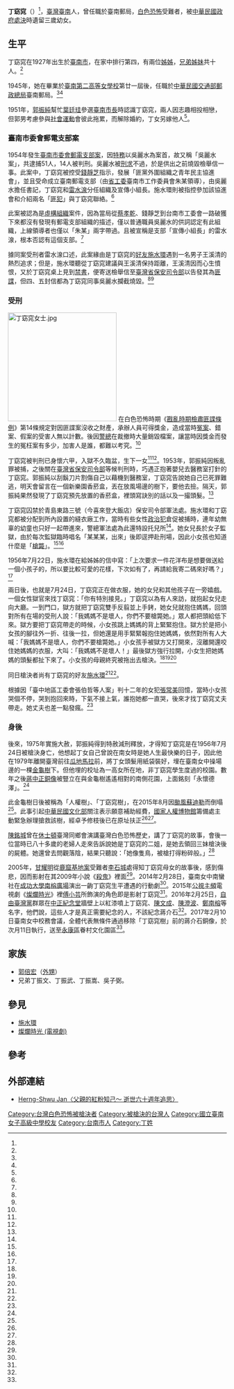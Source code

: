 {{Infobox Person
| name   =丁窈窕
| image     = File:高二時的丁窈窕.jpg
| image_size     = 250px
| caption  = 台南第二高女（今[[台南女中|台南女中]]）時期的丁窈窕
| birth_date  = {{birth date|1927|12|21}}
| birth_place =  {{TWN-JPN}}[[臺南州|臺南州]][[臺南市_(州轄市)|臺南市]]
| death_date  = {{Death date and age|1956|7|24|1927|12|21}}
| death_place = {{ROC|臺灣省}}[[臺北市|臺北市]][[古亭區|古亭區]][[馬場町|馬場町]]刑場
| nationality = {{JPN-EMP}}（1927－1945）<br>{{ROC}}（1945－1956）
| occupation =
| alma_mater        = [[臺南州立臺南第二高等女學校|臺南州立臺南第二高等女學校]]（今[[國立臺南女子高級中學|國立臺南女子高級中學]]）
| office = 
| term_start = 
| term_end = 
| spouse = 
| children = 1女
}}

'''丁窈窕'''（{{bd|1927年|12月21日|1956年|7月24日|}}）<ref name="楊素芳"/>，[[臺灣|臺灣]][[臺南市|臺南]]人，曾任職於臺南郵局，[[臺灣白色恐怖時期|白色恐怖]]受難者，被[[中華民國政府|中華民國政府]][[處決|處決]]時遺留三歲幼女。

{{Externalimages
|align= right
|width=300px
|image1=[https://scontent.ftpe1-2.fna.fbcdn.net/v/t1.0-9/13769479_1882435655317178_7919404304972861014_n.jpg?oh=f387a3078aa4b919ea4801241b8aac8a&oe=59CC6959 丁窈窕少女照]
|image2=
|image4=[http://www.twmemory.org/wp-content/uploads/2015/08/twmemory_006445.jpg 丁窈窕處死照]
|image5=[http://1.bp.blogspot.com/-T29fS4KGQnc/UiLBCvvuuHI/AAAAAAAABJw/8HVzefzOcLk/s1600/601359_537467316276048_489809012_n.jpg 丁窈窕（後排中），前排左起：張滄漢（7年）、吳東烈（死刑）、施至成（下落不明）。後排左：施水環（施至成之姊，死刑）①]
|image6=[https://2011greenisland.files.wordpress.com/2013/01/e5be8ce5b7a6e696bde6b0b4e792b0e38081e4b881e7aa88e7aa95e5898de5b7a6e5bcb5e6bb84e6bca2e38081e590b3e69db1e78388e38081e696bde887b3.jpg?w=500 丁窈窕（後排中），前排左起：張滄漢（7年）、吳東烈（死刑）、施至成（下落不明）。後排左：施水環（施至成之姊，死刑）②]
|image7=[https://2011greenisland.files.wordpress.com/2011/05/e696bde6b0b4e792b0e785a7e78987001.jpg 施水環學生時期（施明德的同父異母姊）]
|image8=[https://2011greenisland.files.wordpress.com/2011/05/e696bde6b0b4e792b0e785a7e78987002.jpg 施水環青年時期（施明德的同父異母姊）]
}}

==生平==
丁窈窕在1927年出生於[[臺南市_(州轄市)|臺南市]]，在家中排行第四，有兩位[[姊姊|姊姊]]，[[兄弟姊妹|兄弟姊妹]]共十人。<ref name="楊素芳"/>

1945年，她在畢業於[[國立臺南女子高級中學|臺南第二高等女學校]]第廿一屆後，任職於[[中華民國交通部郵政總局|中華民國交通部郵政總局]]臺南郵局。<ref name="民報" /><ref name="李禎祥" />

1951年，[[郭振純|郭振純]]幫忙[[葉廷珪_(臺灣)|葉廷珪]]參選[[台南市長|臺南市長]]時認識丁窈窕，兩人因志趣相投相戀，但郭男考慮參與[[社會運動|社會運動]]會彼此拖累，而解除婚約，丁女另嫁他人<ref name="楊素芳" />。

===臺南市委會郵電支部案===
1954年發生[[台南市委會郵電支部案|臺南市委會郵電支部案]]，因[[特務|特務]]以吳麗水為案首，故又稱「吳麗水案」，共逮捕51人，14人被判刑。吳麗水被[[刑求|刑求]]不過，於是供出之前燒毀檢舉信一事。此案中，丁窈窕被控受[[錢靜芝|錢靜芝]]指示，發展「匪黨外圍組織之青年民主協進會」，並且受命成立臺南郵電支部（由[[中國共產黨台灣省工作委員會|省工委]]臺南市工作委員會朱某領導），由吳麗水擔任書記，丁窈窕和[[雷水湶|雷水湶]]分任組織及宣傳小組長。施水環則被指控參加該協進會和介紹兩名「[[匪諜|匪犯]]」與丁窈窕聯絡。<ref name="李禎祥" />

此案被認為是[[虛構|虛構]][[組織|組織]]案件，因為當局從[[蔡孝乾|蔡孝乾]]、錢靜芝到台南市工委會一路破獲下來都沒有發現有郵電支部組織的描述，僅以普通職員吳麗水的供詞認定有此組織，上線領導者也僅以「朱某」兩字帶過。且被宣稱是支部「宣傳小組長」的雷水湶，根本否認有這個支部。<ref name="李禎祥"/>

據同案受刑者雷水湶口述，此案緣由是丁窈窕的[[好友|好友]][[施水環|施水環]]遇到一名男子王溪清的熱烈追求；但是，施水環聽從丁窈窕建議與王溪清保持距離，王溪清因而心生憤恨，又於丁窈窕桌上見到[[禁書|禁書]]，便寄送檢舉信至[[臺灣省保安司令部|臺灣省保安司令部]]以告發其為[[匪諜|匪諜]]，但四、五封信都為丁窈窕同事吳麗水攔截燒毀。<ref name="李禎祥" /><ref name="促轉會" />

===受刑===
[[File:丁窈窕女士.jpg|250px]]
在白色恐怖時期《[[戡亂時期檢肅匪諜條例|戡亂時期檢肅匪諜條例]]》第14條規定對因匪諜案沒收之財產，承辦人員可得獎金，造成當時[[冤案|冤案]]、錯案、假案的受害人無以計數。後因[[警總|警總]]在裁撤時大量銷毀檔案，讓當時因獎金而發生的冤枉案有多少，加害人是誰，都難以考究。<ref name="黃金麟"/>

丁窈窕被判刑已身懷六甲，入獄不久臨盆，生下一女<ref name="李石城"/><ref name="甘耀明"/>。1953年，郭振純因叛亂罪被捕，之後關在[[臺灣省保安司令部原址|臺灣省保安司令部]]等候判刑時，巧遇正抱著嬰兒去醫務室打針的丁窈窕。郭振純以刮鬍刀片割傷自己以藉機到醫務室，丁窈窕告說她自己已死罪難逃，明天會留言在一個新樂園香菸盒，丟在放風場邊的樹下，要他去撿。隔天，郭振純果然發現了丁窈窕預先放置的香菸盒，裡頭寫訣別的話以及一撮頭髮。<ref name="楊素芳"/>

丁窈窕囚禁於青島東路三號（今喜來登大飯店）保安司令部軍法處。施水環和丁窈窕都被分配到所內設置的縫衣廠工作，當時有些女性[[政治犯|政治犯]]倉促被捕時，連年幼無辜的幼童也只好一起帶進來，警總軍法處為此還特設托兒所<ref name="李禎祥"/>。她女兒長於女子監獄，由於每次監獄臨時唱名「某某某，出來」後即逕押赴刑場，因此小女孩也知道什麼是「[[槍斃|槍斃]]」。<ref name="李石城"/><ref name="甘耀明"/>

1956年7月22日，施水環在給姊姊的信中寫：「上次要求一件花洋布是想要做送給一個小孩子的，所以要比較可愛的花樣，下次如有了，再請給我寄二碼來好嗎？」<ref name="曹欽榮"/>

兩日後，也就是7月24日，丁窈窕正在做衣服，她的女兒和其他孩子在一旁嬉戲。一個女性獄官來找丁窈窕：「你有特別接見。」丁窈窕以為有人來訪，就抱起女兒走向大廳。一到門口，獄方就把丁窈窕雙手反翦並上手銬，她女兒就抱住媽媽，回頭對所有在場的受刑人說：「我媽媽不是壞人，你們不要槍斃她。」眾人都把頭給低下來。獄方要把丁窈窕帶走的時候，小女孩跳上媽媽的背上緊緊抱住。獄方於是把小女孩的腳往外一折、往後一拉，但她還是用手緊緊報抱住她媽媽，依然對所有人大喊：「我媽媽不是壞人，你們不要槍斃她。」小女孩手被獄方又打開來，沒離開還咬住她媽媽的衣服，大叫：「我媽媽不是壞人！」最後獄方強行拉開，小女生把她媽媽的頭髮都扯下來了。小女孩的母親終究被拖出去槍決。<ref name="李禎祥"/><ref name="李石城"/><ref name="甘耀明"/>

同日槍決者尚有丁窈窕的好友[[施水環|施水環]]<ref name="李禎祥"/><ref name="曹欽榮"/>。

根據因「臺中地區工委會張伯哲等人案」判十二年的女犯[[張常美|張常美]]回憶，當時小女孩哭個不停，哭到抱回來時，下氣不接上氣，誰抱她都一直哭，後來才找丁窈窕丈夫帶走。她丈夫也差一點發瘋。<ref name="李禎祥"/>

{{Quote box| align = right | quoted = true | bgcolor = #CFECEC | quote =
<div style="text-align: left;">想起在那遙遠的日子，同學丁窈窕在二二八事件中因白色恐怖，</div>
<div style="text-align: left;">在花樣年華被處死刑，心痛不已。</div>
<div style="text-align: left;">有此不幸的同學，在已達和平的現在，接受此殘福而萬感交集。</div> 
<div style="text-align: right;">丁窈窕同學林月雲</div>
| source =〈懷念南女〉《台南女中九十週年校友會刊》（2007年編印）<ref name="楊素芳"/>}}

===身後===
後來，1975年實施大赦，郭振純得到特赦減刑釋放，才得知丁窈窕是在1956年7月24日被槍決身亡，他想起丁女自己曾說在南女時是她人生最快樂的日子，因此他在1979年離開臺灣前往[[瓜地馬拉|瓜地馬拉]]前，將丁女頭髮用紙袋裝好，埋在臺南女中操場邊的一棵[[金龜樹|金龜樹]]下。但他埋的校址為一高女所在地，非丁窈窕學生度過的校園。數年之後[[去蔣化#蔣公銅像|蔣中正銅像]]被豎立在與金龜樹遙遙相對的南側花園，上面銘刻「永懷德澤」。<ref name="楊素芳" />

此金龜樹日後被稱為「人權樹」、「丁窈窕樹」，在2015年8月因[[颱風蘇迪羅_(2015年)|颱風蘇迪勒]]而倒塌<ref name="自由時報"/>。此事引起[[中華民國文化部|中華民國文化部]]關注表示願意補助經費，[[國家人權博物館|國家人權博物館]]籌備處主動緊急辦理搶救該樹，經卓予修枝後已在原址扶正<ref name="中央社"/><ref name="自由時報2"/>。

[[陳銘城|陳銘城]]曾在[[休士頓|休士頓]]臺灣同鄉會演講臺灣白色恐怖歷史，講了丁窈窕的故事，會後一位當時已八十多歲的老婦人走來告訴說她是丁窈窕的二姐，是她去領回三妹槍決後的屍體。她還曾去問觀落陰，結果只聽說：「她像隻鳥，被槍打得粉碎般。」<ref name="民報"/>

2005年，[[甘耀明|甘耀明]]從[[鹿窟基地案|鹿窟基地案]]受難者[[李石城|李石城]]處得知丁窈窕母女的故事後，感到傷悲，因而影射在其2009年小說《[[殺鬼|殺鬼]]》裡面<ref name="甘耀明"/>。2014年2月28日，臺南女中南蠻社在[[成功大學|成功大學]][[南榕廣場|南榕廣場]]演出一齣丁窈窕生平遭遇的行動劇<ref name="新頭殼"/>。2015年[[公視主頻|公視主頻]]電視劇《[[燦爛時光_(電視劇)|燦爛時光]]》裡[[傅小芸|傅小芸]]所飾演的角色即是影射丁窈窕<ref name="風傳媒"/>。2016年2月25日，[[自由台灣黨|自由臺灣黨]]群眾在[[中正紀念堂|中正紀念堂]]牆壁上以紅漆噴上丁窈窕、[[陳文成|陳文成]]、[[陳澄波|陳澄波]]、[[鄭南榕|鄭南榕]]等名字，他們說，這些人才是真正需要紀念的人，不該紀念蔣介石<ref name="游凱翔"/>。2017年2月10日臺南女中校務會議，全體代表無條件通過移除「丁窈窕樹」前的蔣介石銅像，於次月11日執行，送至[[永康區|永康區]]眷村文化園區<ref name="王捷"/>。

== 家族 ==
* [[郭倍宏|郭倍宏]]（[[外甥|外甥]]）
* 兄弟丁振文、丁振武、丁振嵩、吳子弼。

== 參見 ==
* [[施水環|施水環]]
* [[燦爛時光_(電視劇)|燦爛時光 (電視劇)]]

==參考==
{{portal box|人物|臺南|人權}}
{{Reflist|35em|refs =
<ref name="王捷">{{Cite news|url=http://news.ltn.com.tw/news/politics/breakingnews/2001314|title=台南女中蔣介石銅像拆除 學校：施工好日子|language=zh-tw|publisher=《自由時報》|author=王捷|date=2017-03-11|accessdate=2017-03-11}}</ref>

<ref name="游凱翔">{{Cite news|url=http://www.cna.com.tw/news/firstnews/201602250252-1.aspx|title=中正紀念堂遭噴漆 警方帶回2人|language=zh-tw|publisher=中央社|author=游凱翔|date=2016-02-25|accessdate=2016-05-16}}</ref>

<ref name="楊素芳">{{Cite web|url=http://www.civilmedia.tw/archives/33362|title=金龜樹、銅像與百年校史|language=zh-tw|publisher=[[公民行動影音紀錄資料庫|公民行動影音紀錄資料庫]]|author=楊素芳|date=2015-06-26 |accessdate=2015-08-11| work =}}</ref>

<ref name="曹欽榮">{{cite journal |author=曹欽榮|url=http://www.laijohn.com/archives/pc/Si/Si,Choan/letter/about/Cho,Keng.htm|title=〈願上帝保佑！施水環獄中家書的信仰訊息〉|journal=《[[台灣教會公報|台灣教會公報]]》||accessdate=2017-12-22|issue=第3182期|date=2013-02|publisher=台灣教會公報社|location=台灣|language=zh-tw}}</ref>

<ref name="李石城">{{cite book |author=李石城|chapter=〈丁窈窕之死〉|title=《鹿窟風雲–八十憶往：李石城回憶錄》|date=2015-02-16|publisher=白象文化出版社|location=臺灣|language=zh-tw |isbn=9789863581338 }}</ref>

<ref name="甘耀明">{{cite book |author=甘耀明|chapter=〈我的鄉野，我的寫作(演講稿)〉|title=《魔神仔的人類學想像》|date=2014-02-06|publisher=五南圖書出版社|location=臺灣|language=zh-tw |isbn=9789571174167}}</ref>

<ref name="李禎祥">{{cite journal|author=李禎祥|url=http://www.taiwantrc.org/fact_memory.php?index=2|title=〈施水環的家書〉|journal=《新台灣週刊》|issue=第609期|date=2007-11-22|accessdate=2017-12-22|publisher=本土文化事業有限公司|location=台灣|language=zh-tw|archive-date=2017-05-08|archive-url=https://archive.is/20170508144312/http://www.taiwantrc.org/fact_memory.php?index=2|dead-url=no}}</ref>

<ref name="黃金麟">{{cite book |author=黃金麟|chapter=〈敵體化的社會〉|title=《戰爭、身體、現代性》|date=2009-01-20|publisher=聯經出版社|location=臺灣|language=zh-tw |isbn=9789570833676}}</ref>

<ref name="自由時報">{{Cite news|url=http://news.ltn.com.tw/news/life/breakingnews/1407288|title=台南女中人權象徵 「丁窈窕」金龜樹倒地|language=zh-tw|publisher=《自由時報》|author=黃文鍠|date=2015-08-10|accessdate=2015-08-10|archive-date=2019-05-10|archive-url=https://web.archive.org/web/20190510055456/https://news.ltn.com.tw/news/life/breakingnews/1407288|dead-url=no}}</ref>

<ref name="中央社">{{Cite news|url=http://n.yam.com/cna/place/20150918/20150918283026.html|title=人權館搶救臺南女中丁窈窕人權樹已見成效 今公開補償卷宗第二波受難者判決書目錄|language=zh-tw|publisher=中央社|author=|date=2015-09-18|accessdate=2015-09-21}}</ref>

<ref name="自由時報2">{{Cite news|url=http://news.ltn.com.tw/news/life/breakingnews/1451753|title=災後重生 台南女中金龜樹再度挺立|language=zh-tw|publisher=《自由時報》|author=黃文鍠|date=2015-09-21|accessdate=2015-09-21}}</ref>

<ref name="民報">{{Cite news|url=http://www.peoplenews.tw/news/2f2a737f-1f0c-4a0d-b68c-b2d605246892|title=台灣查某人是歷史要角【流麻溝十五號】|language=zh-tw|publisher=《民報》|author=陳銘城|date=2014-02-27|accessdate=2015-08-11|archive-date=2017-05-08|archive-url=https://archive.is/20170508150859/http://www.peoplenews.tw/news/2f2a737f-1f0c-4a0d-b68c-b2d605246892|dead-url=no}}</ref>

<ref name="新頭殼">{{Cite news|url=http://newtalk.tw/news/view/2014-02-28/44822|title=南榕廣場悼228 南女學生自編行動劇|language=zh-tw|publisher=新頭殼|author=邱珮文|date=2014-02-28 |accessdate=2015-08-14}}</ref>

<ref name="風傳媒">{{Cite news|url=http://www.storm.mg/lifestyle/76639|title=「媽媽不是壞人，不要槍斃她！」在監獄生子，《燦爛時光》演活她絕望中的勇氣|language=zh-tw|publisher=風傳媒|author=謝孟穎|date=2015-12-24 |accessdate=2015-12-27}}</ref>

<ref name="促轉會">{{Cite web|url=https://twtjcdb.tjc.gov.tw/Search/Detail/16219|title=丁窈窕 - 終審裁判資料 - 台灣省保安司令部(44)審特字第12號|website=[[促進轉型正義委員會|促進轉型正義委員會]]|accessdate=2022-05-25}}</ref>
}}

==外部連結==
*[https://www.facebook.com/notes/kc-zhan/%E7%88%B6%E8%A6%AA%E7%9A%84%E7%B4%85%E7%B2%89%E7%9F%A5%E5%B7%B1/1873097536250990/  Herng-Shwu Jan〈父親的紅粉知己～ 逝世六十週年追思〉]{{Wayback|url=https://www.facebook.com/notes/kc-zhan/%E7%88%B6%E8%A6%AA%E7%9A%84%E7%B4%85%E7%B2%89%E7%9F%A5%E5%B7%B1/1873097536250990/ |date=20190218163213 }}

[[Category:台灣白色恐怖被槍決者|Category:台灣白色恐怖被槍決者]]
[[Category:被槍決的台灣人|Category:被槍決的台灣人]]
[[Category:國立臺南女子高級中學校友|Category:國立臺南女子高級中學校友]]
[[Category:台南市人|Category:台南市人]]
[[Category:丁姓|Category:丁姓]]
